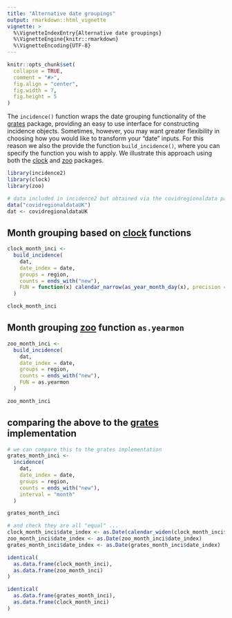 ```yaml
---
title: "Alternative date groupings"
output: rmarkdown::html_vignette
vignette: >
  %\VignetteIndexEntry{Alternative date groupings}
  %\VignetteEngine{knitr::rmarkdown}
  %\VignetteEncoding{UTF-8}
---
```


```r
knitr::opts_chunk$set(
  collapse = TRUE,
  comment = "#>",
  fig.align = "center",
  fig.width = 7,
  fig.height = 5
)
```

The `incidence()` function wraps the date grouping functionality of the [grates](https://www.reconverse.org/grates) package, providing an easy to use interface for constructing incidence objects.
Sometimes, however, you may want greater flexibility in choosing how you would like to transform your "date" inputs.
For this reason we also the provide the function `build_incidence()`, where you can specify the function you wish to apply.
We illustrate this approach using both the [clock](https://clock.r-lib.org) and [zoo](https://cran.r-project.org/package=zoo) packages.

```r
library(incidence2)
library(clock)
library(zoo)

# data included in incidence2 but obtained via the covidregionaldata package
data("covidregionaldataUK")
dat <- covidregionaldataUK
```

## Month grouping based on [clock](https://clock.r-lib.org) functions

```r
clock_month_inci <- 
  build_incidence(
    dat,
    date_index = date,
    groups = region,
    counts = ends_with("new"),
    FUN = function(x) calendar_narrow(as_year_month_day(x), precision = "month")
  )

clock_month_inci
```

## Month grouping [zoo](https://cran.r-project.org/package=zoo) function `as.yearmon`

```r
zoo_month_inci <- 
  build_incidence(
    dat,
    date_index = date,
    groups = region,
    counts = ends_with("new"),
    FUN = as.yearmon
  )

zoo_month_inci

```

## comparing the above to the [grates](https://cran.r-project.org/package=grates) implementation

```r
# we can compare this to the grates implementation
grates_month_inci <- 
  incidence(
    dat,
    date_index = date,
    groups = region,
    counts = ends_with("new"),
    interval = "month"
  )

grates_month_inci

# and check they are all "equal" ...
clock_month_inci$date_index <- as.Date(calendar_widen(clock_month_inci$date_index, "day"))
zoo_month_inci$date_index <- as.Date(zoo_month_inci$date_index)
grates_month_inci$date_index <- as.Date(grates_month_inci$date_index)

identical(
  as.data.frame(clock_month_inci),
  as.data.frame(zoo_month_inci)
)

identical(
  as.data.frame(grates_month_inci),
  as.data.frame(clock_month_inci)
)

```
